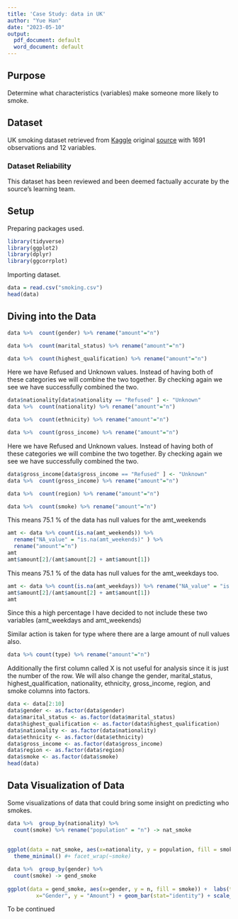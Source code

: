 ---
title: 'Case Study: data in UK'
author: "Yue Han"
date: "2023-05-10"
output:
  pdf_document: default
  word_document: default
---

## Purpose 
Determine what characteristics (variables) make someone more likely to smoke.

## Dataset

UK smoking dataset retrieved from [Kaggle](https://www.kaggle.com/datasets/utkarshx27/smoking-dataset-from-uk) original
[source](https://www.stem.org.uk/resources/elibrary/resource/28452/large-datasets-stats4schools) with 1691 observations and 12 variables.

### Dataset Reliability
This dataset has been reviewed and been deemed factually accurate by the source's learning team.

## Setup

Preparing packages used.

```{r, message=FALSE, warning=FALSE}
library(tidyverse)
library(ggplot2)
library(dplyr)
library(ggcorrplot)
```


Importing dataset. 

```{r}
data = read.csv("smoking.csv")
head(data)
```


## Diving into the Data

```{r}
data %>%  count(gender) %>% rename("amount"="n")
```

```{r}
data %>%  count(marital_status) %>% rename("amount"="n")
```
```{r}
data %>%  count(highest_qualification) %>% rename("amount"="n")
```

Here we have Refused and Unknown values. Instead of having both of these categories we will combine the two together. By checking again we see we have successfully combined the two. 
```{r}
data$nationality[data$nationality == "Refused" ] <- "Unknown"
data %>%  count(nationality) %>% rename("amount"="n")
```

```{r}
data %>%  count(ethnicity) %>% rename("amount"="n")
```

 
```{r}
data %>%  count(gross_income) %>% rename("amount"="n")
```
Here we have Refused and Unknown values. Instead of having both of these categories we will combine the two together. By checking again we see we have successfully combined the two. 
```{r}
data$gross_income[data$gross_income == "Refused" ] <- "Unknown"
data %>%  count(gross_income) %>% rename("amount"="n")
```

```{r}
data %>%  count(region) %>% rename("amount"="n")
```

```{r}
data %>%  count(smoke) %>% rename("amount"="n")
```


This means 75.1 % of the data has null values for the amt_weekends
```{r}

amt <- data %>% count(is.na(amt_weekends)) %>% 
  rename("NA_value" = "is.na(amt_weekends)" ) %>% 
  rename("amount"="n") 
amt
amt$amount[2]/(amt$amount[2] + amt$amount[1])

```
This means 75.1 % of the data has null values for the amt_weekdays too. 
```{r}
amt <- data %>% count(is.na(amt_weekdays)) %>% rename("NA_value" = "is.na(amt_weekdays)" ) %>% rename("amount"="n")
amt$amount[2]/(amt$amount[2] + amt$amount[1])
amt
```

Since this a high percentage I have decided to not include these two variables (amt_weekdays and amt_weekends)

Similar action is taken for type where there are a large amount of null values also.
```{r}
data %>% count(type) %>% rename("amount"="n")
```
Additionally the first column called X is not useful for analysis since it is just the number of the row. We will also change the gender, marital_status, highest_qualification, nationality, ethnicity, gross_income, region, and smoke columns into factors.
```{r}
data <- data[2:10]
data$gender <- as.factor(data$gender)
data$marital_status <- as.factor(data$marital_status)
data$highest_qualification <- as.factor(data$highest_qualification)
data$nationality <- as.factor(data$nationality)
data$ethnicity <- as.factor(data$ethnicity)
data$gross_income <- as.factor(data$gross_income)
data$region <- as.factor(data$region)
data$smoke <- as.factor(data$smoke)
head(data)
```

## Data Visualization of Data

Some visualizations of data that could bring some insight on predicting who smokes.
```{r}
data %>%  group_by(nationality) %>% 
  count(smoke) %>% rename("population" = "n") -> nat_smoke
  
  
ggplot(data = nat_smoke, aes(x=nationality, y = population, fill = smoke)) + geom_bar(stat="identity") + scale_fill_brewer(palette="Set2")+
  theme_minimal() #+ facet_wrap(~smoke)

```
```{r}
data %>%  group_by(gender) %>% 
  count(smoke) -> gend_smoke
  
ggplot(data = gend_smoke, aes(x=gender, y = n, fill = smoke)) +  labs(title="Comparison of Smokers to Non-Smokers by Gender", 
         x="Gender", y = "Amount") + geom_bar(stat="identity") + scale_fill_brewer(palette="Set2") + theme_minimal()

```


To be continued




